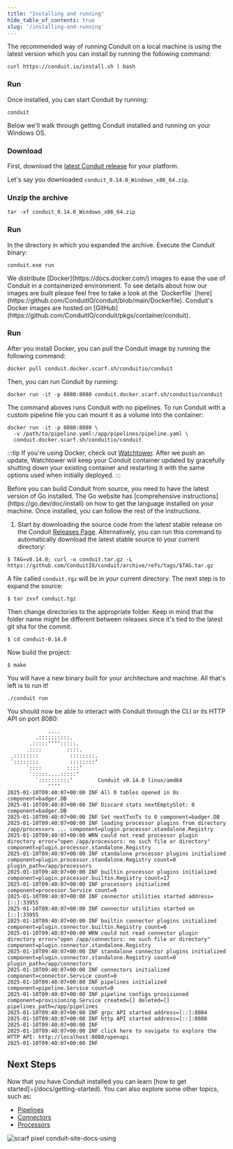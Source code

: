 ```yaml
---
title: "Installing and running"
hide_table_of_contents: true
slug: '/installing-and-running'
---
```



<Tabs groupId="instalation-options" queryString="option">
  <TabItem value="macos-linux" label="macOS and Linux" default>
    The recommended way of running Conduit on a local machine is using the latest version which you can install by running the following command:
    
```
curl https://conduit.io/install.sh | bash
```

### Run

Once installed, you can start Conduit by running:

```shell
conduit
```

  </TabItem>
  <TabItem value="windows" label="Windows">
    Below we'll walk through getting Conduit installed and running on your Windows OS.

### Download

First, download
the [latest Conduit release](https://github.com/ConduitIO/conduit/releases/latest)
for your platform.

Let's say you downloaded `conduit_0.14.0_Windows_x86_64.zip`.

### Unzip the archive

```shell
tar -xf conduit_0.14.0_Windows_x86_64.zip
```

### Run

In the directory in which you expanded the archive. Execute the Conduit binary:

```shell
conduit.exe run
```
  </TabItem>
  
  <TabItem value="docker" label="Docker">
    We distribute [Docker](https://docs.docker.com/) images to ease the use of Conduit in a containerized environment. To see details about how our images are built please feel free to take a look at the `Dockerfile` [here](https://github.com/ConduitIO/conduit/blob/main/Dockerfile).
Conduit's Docker images are hosted on [GitHub](https://github.com/ConduitIO/conduit/pkgs/container/conduit).

### Run

After you install Docker, you can pull the Conduit image by running the
following command:

```shell
docker pull conduit.docker.scarf.sh/conduitio/conduit
```
Then, you can run Conduit by running:

```shell
docker run -it -p 8080:8080 conduit.docker.scarf.sh/conduitio/conduit
```

The command aboves runs Conduit with no pipelines. To run Conduit with a custom
pipeline file you can mount it as a volume into the container:

```shell
docker run -it -p 8080:8080 \
  -v /path/to/pipeline.yaml:/app/pipelines/pipeline.yaml \
  conduit.docker.scarf.sh/conduitio/conduit
```

:::tip
If you're using Docker, check
out [Watchtower](https://containrrr.dev/watchtower/). After we push an update,
Watchtower will keep your Conduit container updated by gracefully shutting down
your existing container and restarting it with the same options used when
initially deployed.
:::

  </TabItem>
  <TabItem value="source" label="Building from source">
Before you can build Conduit from source, you need to have the latest version of Go installed. The Go website has [comprehensive instructions](https://go.dev/doc/install) on how to get the language installed on your machine. Once installed, you can follow the rest of the instructions.

1. Start by downloading the source code from the latest stable release on the Conduit [Releases Page](https://github.com/ConduitIO/conduit/releases/latest). Alternatively, you can run this command to automatically download the latest stable source to your current directory:

```shell
$ TAG=v0.14.0; curl -o conduit.tar.gz -L https://github.com/ConduitIO/conduit/archive/refs/tags/$TAG.tar.gz
```

A file called `conduit.tgz` will be in your current directory. The next step is to expand the source:

```shell
$ tar zxvf conduit.tgz
```

Then change directories to the appropriate folder. Keep in mind that the folder
name might be different between releases since it's tied to the latest git sha
for the commit.

```shell
$ cd conduit-0.14.0
```

Now build the project:

```shell
$ make
```

You will have a new binary built for your architecture and machine. All that's
left is to run it!

```shell
./conduit run
```
  </TabItem>
</Tabs>

You should now be able to interact with Conduit through the CLI or its HTTP API
on port 8080:

```shell
             ....
         .::::::::::.
       .:::::‘‘‘‘:::::.
      .::::        ::::.
 .::::::::          ::::::::.
 `::::::::          ::::::::‘
      `::::        ::::‘
       `:::::....:::::‘
         `::::::::::‘        Conduit v0.14.0 linux/amd64
             ‘‘‘‘
2025-01-10T09:40:07+00:00 INF All 0 tables opened in 0s component=badger.DB
2025-01-10T09:40:07+00:00 INF Discard stats nextEmptySlot: 0 component=badger.DB
2025-01-10T09:40:07+00:00 INF Set nextTxnTs to 0 component=badger.DB
2025-01-10T09:40:07+00:00 INF loading processor plugins from directory /app/processors ... component=plugin.processor.standalone.Registry
2025-01-10T09:40:07+00:00 WRN could not read processor plugin directory error="open /app/processors: no such file or directory" component=plugin.processor.standalone.Registry
2025-01-10T09:40:07+00:00 INF standalone processor plugins initialized component=plugin.processor.standalone.Registry count=0 plugin_path=/app/processors
2025-01-10T09:40:07+00:00 INF builtin processor plugins initialized component=plugin.processor.builtin.Registry count=17
2025-01-10T09:40:07+00:00 INF processors initialized component=processor.Service count=0
2025-01-10T09:40:07+00:00 INF connector utilities started address=[::]:33955
2025-01-10T09:40:07+00:00 INF connector utilities started on [::]:33955
2025-01-10T09:40:07+00:00 INF builtin connector plugins initialized component=plugin.connector.builtin.Registry count=6
2025-01-10T09:40:07+00:00 WRN could not read connector plugin directory error="open /app/connectors: no such file or directory" component=plugin.connector.standalone.Registry
2025-01-10T09:40:07+00:00 INF standalone connector plugins initialized component=plugin.connector.standalone.Registry count=0 plugin_path=/app/connectors
2025-01-10T09:40:07+00:00 INF connectors initialized component=connector.Service count=0
2025-01-10T09:40:07+00:00 INF pipelines initialized component=pipeline.Service count=0
2025-01-10T09:40:07+00:00 INF pipeline configs provisioned component=provisioning.Service created=[] deleted=[] pipelines_path=/app/pipelines
2025-01-10T09:40:07+00:00 INF grpc API started address=[::]:8084
2025-01-10T09:40:07+00:00 INF http API started address=[::]:8080
2025-01-10T09:40:07+00:00 INF
2025-01-10T09:40:07+00:00 INF click here to navigate to explore the HTTP API: http://localhost:8080/openapi
2025-01-10T09:40:07+00:00 INF
```

## Next Steps

Now that you have Conduit installed you can
learn [how to get started]÷(/docs/getting-started).
You can also explore some other topics, such as:

- [Pipelines](/docs/using/pipelines/configuration-file)
- [Connectors](/docs/using/connectors/getting-started)
- [Processors](/docs/using/processors/getting-started)

![scarf pixel conduit-site-docs-using](https://static.scarf.sh/a.png?x-pxid=76d5981f-cd63-422b-8cf7-eab9e99f0cd3)
